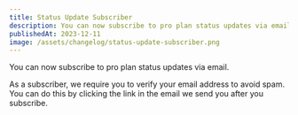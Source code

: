 ```yaml
---
title: Status Update Subscriber
description: You can now subscribe to pro plan status updates via email.
publishedAt: 2023-12-11
image: /assets/changelog/status-update-subscriber.png
---
```


You can now subscribe to pro plan status updates via email.

As a subscriber, we require you to verify your email address to avoid spam. You
can do this by clicking the link in the email we send you after you subscribe.
